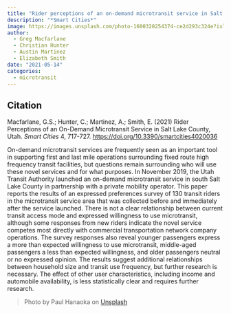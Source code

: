 ```yaml
---
title: "Rider perceptions of an on-demand microtransit service in Salt Lake County, Utah"
description: "*Smart Cities*"
image: https://images.unsplash.com/photo-1600320254374-ce2d293c324e?ixlib=rb-4.0.3&ixid=M3wxMjA3fDB8MHxwaG90by1wYWdlfHx8fGVufDB8fHx8fA%3D%3D&auto=format&fit=crop&w=1470&q=80
author: 
  - Greg Macfarlane
  - Christian Hunter
  - Austin Martinez
  - Elizabeth Smith
date: "2021-05-14"
categories:
  - microtransit
---
```


::: {.callout-note appearance="simple"}

## Citation

Macfarlane, G.S.; Hunter, C.; Martinez, A.; Smith, E. (2021) Rider Perceptions of an On-Demand Microtransit Service in Salt Lake County, Utah. *Smart Cities* 4, 717-727. <https://doi.org/10.3390/smartcities4020036>

:::

On-demand microtransit services are frequently seen as an important tool in supporting first and last mile operations surrounding fixed route high frequency transit facilities, but questions remain surrounding who will use these novel services and for what purposes. In November 2019, the Utah Transit Authority launched an on-demand microtransit service in south Salt Lake County in partnership with a private mobility operator. This paper reports the results of an expressed preferences survey of 130 transit riders in the microtransit service area that was collected before and immediately after the service launched. There is not a clear relationship between current transit access mode and expressed willingness to use microtransit, although some responses from new riders indicate the novel service competes most directly with commercial transportation network company operations. The survey responses also reveal younger passengers express a more than expected willingness to use microtransit, middle-aged passengers a less than expected willingness, and older passengers neutral or no expressed opinion. The results suggest additional relationships between household size and transit use frequency, but further research is necessary. The effect of other user characteristics, including income and automobile availability, is less statistically clear and requires further research.

> Photo by Paul Hanaoka on [Unsplash](https://unsplash.com/photos/D-qq7W751vs)